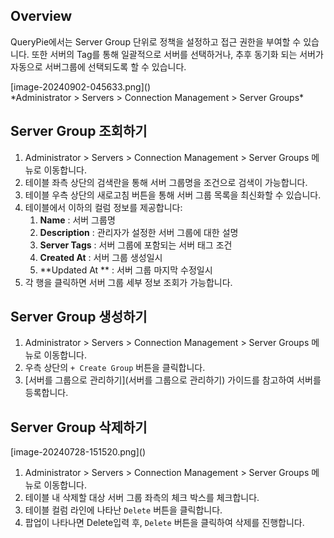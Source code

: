 ## Overview
QueryPie에서는 Server Group 단위로 정책을 설정하고 접근 권한을 부여할 수 있습니다. 또한 서버의 Tag를 통해 일괄적으로 서버를 선택하거나, 추후 동기화 되는 서버가 자동으로 서버그룹에 선택되도록 할 수 있습니다.

<p align="center">
<div>[image-20240902-045633.png]()</div>
*Administrator &gt; Servers &gt; Connection Management &gt; Server Groups*
</p>

## Server Group 조회하기
1. Administrator &gt; Servers &gt; Connection Management &gt; Server Groups 메뉴로 이동합니다.
2. 테이블 좌측 상단의 검색란을 통해 서버 그룹명을 조건으로 검색이 가능합니다.
3. 테이블 우측 상단의 새로고침 버튼을 통해 서버 그룹 목록을 최신화할 수 있습니다.
4. 테이블에서 이하의 컬럼 정보를 제공합니다:
    1. **Name**  : 서버 그룹명
    2. **Description**  : 관리자가 설정한 서버 그룹에 대한 설명
    3. **Server Tags**  : 서버 그룹에 포함되는 서버 태그 조건
    4. **Created At**  : 서버 그룹 생성일시
    5. **Updated At ** : 서버 그룹 마지막 수정일시
5. 각 행을 클릭하면 서버 그룹 세부 정보 조회가 가능합니다.

## Server Group 생성하기
1. Administrator &gt; Servers &gt; Connection Management &gt; Server Groups 메뉴로 이동합니다.
2. 우측 상단의 `+ Create Group` 버튼을 클릭합니다.
3. [서버를 그룹으로 관리하기](서버를 그룹으로 관리하기) 가이드를 참고하여 서버를 등록합니다.

## Server Group 삭제하기
<p align="center">
<div>[image-20240728-151520.png]()</div>
</p>

1. Administrator &gt; Servers &gt; Connection Management &gt; Server Groups 메뉴로 이동합니다.
2. 테이블 내 삭제할 대상 서버 그룹 좌측의 체크 박스를 체크합니다.
3. 테이블 컬럼 라인에 나타난 `Delete` 버튼을 클릭합니다.
4. 팝업이 나타나면 Delete입력 후, `Delete` 버튼을 클릭하여 삭제를 진행합니다.
